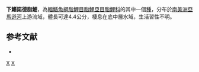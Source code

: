{{Speciesbox 
| taxon = Knodus hypopterus
| status = NE
| status_system = IUCN3.1
| authority =  [[Fowler|Fowler]],1943
| synonyms = *''Bryconamericus hypopterus''<br /><small>Fowler, 1943</small>
}}
'''下鰭諾德脂鯉'''，為[[輻鰭魚綱|輻鰭魚綱]][[脂鯉目|脂鯉目]][[脂鯉亞目|脂鯉亞目]][[脂鯉科|脂鯉科]]的其中一個[[種|種]]，分布於[[南美洲|南美洲]][[亞馬遜河|亞馬遜河]]上游流域，體長可達4.4公分，棲息在底中層水域，生活習性不明。

==参考文献==
{{refbegin}}
*{{FishBase_species|genus=Knodus|species=hypopterus|year=2014|month=1}}
{{refend}}

{{Taxonbar|from=Q5527628}}

[[Category:諾德脂鯉屬|X]]
[[Category:1943年描述的鱼类|X]]


{{魚類小作品}}